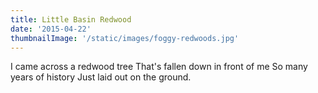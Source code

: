 ```yaml
---
title: Little Basin Redwood
date: '2015-04-22'
thumbnailImage: '/static/images/foggy-redwoods.jpg'
---
```


<Box>
  I came across a redwood tree That's fallen down in front of me So many years
  of history Just laid out on the ground.
</Box>
